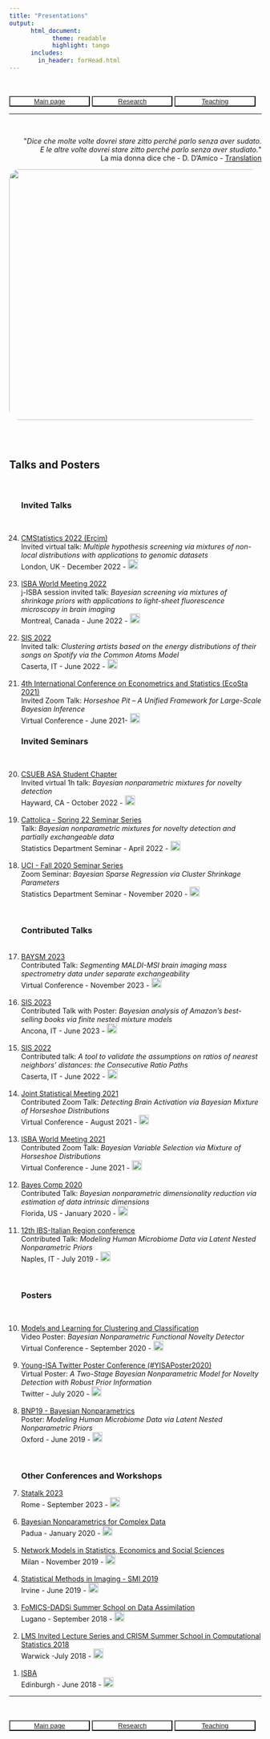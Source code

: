 ```yaml
---
title: "Presentations"
output: 
      html_document:
            theme: readable
            highlight: tango
      includes:
        in_header: forHead.html
---
```


<br>
<br>
<button type="button" name="button" class="btn" style="background-color:white;color:blue;width: 32%;">[Main page](/index)</button>
<button type="button" name="button" class="btn" style="background-color:white;color:blue;width: 32%;">[Research](/Rmarkdowns/Research)</button>
<button type="button" name="button" class="btn" style="background-color:white;color:blue;width: 32%">[Teaching](/Rmarkdowns/Teaching)
</button>
<br>

***

<br>


<div style="text-align: right"> <p>&quot;<em>Dice che molte volte dovrei stare zitto perché parlo senza aver sudato.<br>
E le altre volte dovrei stare zitto perché parlo senza aver studiato.</em>&quot; <br> La mia donna dice che - D. D'Amico - [Translation](https://translate.google.com/?sl=origin_language_or_auto&tl=en&text=%20La%20mia%20donna%20dice%20che%20molte%20volte%20dovrei%20stare%20zitto%20perch%C3%A9%20parlo%20senza%20aver%20sudato.%20%20E%20le%20altre%20volte%20dovrei%20stare%20zitto%20perch%C3%A9%20parlo%20senza%20aver%20studiato.&op=translate)</p>
<img style = "border-radius: 20px;" src="images/prese.png?raw=true" width="600" height="500"/>
</div>

<br><br>


## Talks and Posters {.tabset .tabset-fade}

<ol reversed>

<br>

### Invited Talks

<br>

<li>  [CMStatistics 2022 (Ercim)](http://www.cmstatistics.org/CMStatistics2022/index.php)  
Invited virtual talk: *Multiple hypothesis screening via mixtures of non-local distributions with applications to genomic datasets*  
London, UK - December 2022 - [ <img  width="20" height="20" src="images/cam3.png"> ](/Rmarkdowns/pages/CMS_Ercim22)
</li>
<br>
<li>  [ISBA World Meeting 2022](https://isbawebmaster.github.io/ISBA2022/)  
j-ISBA session invited talk: *Bayesian screening via mixtures of shrinkage priors with applications to light-sheet fluorescence microscopy in brain imaging*  
Montreal, Canada - June 2022 - [ <img  width="20" height="20" src="images/cam3.png"> ](/Rmarkdowns/pages/isba22)
</li>
<br>
<li>  [SIS 2022](https://meetings3.sis-statistica.org/index.php/SIS2022/Caserta)  
Invited talk: *Clustering artists based on the energy distributions of their songs on Spotify via the Common Atoms Model*    
Caserta, IT - June 2022 - [ <img  width="20" height="20" src="images/cam3.png"> ](/Rmarkdowns/pages/sis22)
</li>
<br>
<li>  [4th International Conference on Econometrics and Statistics (EcoSta 2021)](http://www.cmstatistics.org/EcoSta2021/index.php)   
      Invited Zoom Talk: *Horseshoe Pit -- A Unified Framework for Large-Scale Bayesian Inference*   
      Virtual Conference - June 2021- [ <img  width="20" height="20" src="images/cam3.png"> ](/Rmarkdowns/pages/ecosta21)  
</li>

### Invited Seminars

<br>

<li>  [CSUEB ASA Student Chapter](https://www.instagram.com/asacsueb/)  
Invited virtual 1h talk: *Bayesian nonparametric mixtures for novelty detection*  
Hayward, CA - October 2022 - [ <img  width="20" height="20" src="images/cam3.png"> ](/Rmarkdowns/pages/csueb22)
</li>
<br>
<li>  [Cattolica - Spring 22 Seminar Series](https://dipartimenti.unicatt.it/scienze-statistiche-dipartimento-di-scienze-statistiche-eventi#content)  
Talk: *Bayesian nonparametric mixtures for novelty detection and partially exchangeable data*   
Statistics Department Seminar - April 2022 - [ <img  width="20" height="20" src="images/cam3.png"> ](/Rmarkdowns/pages/CATTseminar)  
</li>
<br>
<li>  [UCI - Fall 2020 Seminar Series](https://www.stat.uci.edu/seminar-series/)   
      Zoom Seminar: *Bayesian Sparse Regression via Cluster Shrinkage Parameters*   
      Statistics Department Seminar - November 2020 - [ <img  width="20" height="20" src="images/cam3.png"> ](/Rmarkdowns/pages/UCIseminar)  
</li>
<br>


### Contributed Talks

<br>
<li>  [BAYSM 2023](https://events.stat.uconn.edu/BAYSM2023/)   
      Contributed Talk: *Segmenting MALDI-MSI brain imaging mass spectrometry data under separate exchangeability*  
      Virtual Conference - November 2023 - [ <img  width="20" height="20" src="images/cam3.png"> ](/Rmarkdowns/pages/baysm)
</li>
<br>
<li>  [SIS 2023](https://meetings3.sis-statistica.org/index.php/ancona/ancona)   
      Contributed Talk with Poster: *Bayesian analysis of Amazon's best-selling books via finite nested mixture models*  
      Ancona, IT - June 2023 - [ <img  width="20" height="20" src="images/cam3.png"> ](/Rmarkdowns/pages/sis23)
</li>
<br>
<li>  [SIS 2022](https://meetings3.sis-statistica.org/index.php/SIS2022/Caserta)  
Contributed talk: *A tool to validate the assumptions on ratios of nearest neighbors’ distances: the Consecutive Ratio Paths*  
Caserta, IT - June 2022 - [ <img  width="20" height="20" src="images/cam3.png"> ](/Rmarkdowns/pages/sis22)
</li>
<br>
<li>  [Joint Statistical Meeting 2021](https://ww2.amstat.org/meetings/jsm/2021/)   
      Contributed Zoom Talk: *Detecting Brain Activation via Bayesian Mixture of Horseshoe Distributions*  
      Virtual Conference - August 2021 - [ <img  width="20" height="20" src="images/cam3.png"> ](/Rmarkdowns/pages/JSM21)
</li>
<br>
<li>  [ISBA World Meeting 2021](https://events.stat.uconn.edu/ISBA2021/)   
      Contributed Zoom Talk: *Bayesian Variable Selection via Mixture of Horseshoe Distributions*   
      Virtual Conference - June 2021 - [ <img  width="20" height="20" src="images/cam3.png"> ](/Rmarkdowns/pages/isba21)  
</li>
<br>
<li>  [Bayes Comp 2020](http://users.stat.ufl.edu/~jhobert/BayesComp2020/Conf_Website)  
      Contributed Talk: *Bayesian nonparametric dimensionality reduction via estimation of data intrinsic dimensions*  
      Florida, US - January 2020 - [ <img  width="20" height="20" src="images/cam3.png"> ](/Rmarkdowns/pages/FLO)</li>
<br>
<li>[12th IBS-Italian Region conference](https://ibs-italy.org/?page_id=922&lang=en)  
      Contributed Talk: *Modeling Human Microbiome Data via Latent Nested Nonparametric Priors*  
      Naples, IT - July 2019 - [ <img  width="20" height="20" src="images/cam3.png"> ](/Rmarkdowns/pages/Naples)
</li>
<br>

### Posters
<br>

<li>  [Models and Learning for Clustering and Classification](http://mbc2.unict.it/)   
      Video Poster: *Bayesian Nonparametric Functional Novelty Detector*   
      Virtual Conference - September 2020 - [ <img  width="20" height="20" src="images/cam3.png"> ](/Rmarkdowns/pages/MBC2)  
</li>
<br>
<li>  [Young-ISA Twitter Poster Conference (#YISAPoster2020)](https://young-istat.github.io/events/posts/2020-07-15-poster-conference-2020)  
      Virtual Poster: *A Two-Stage Bayesian Nonparametric Model for Novelty Detection with Robust Prior Information*  
      Twitter - July 2020 - [ <img  width="20" height="20" src="images/cam3.png"> ](/Rmarkdowns/pages/YisaPoster)  
</li>
<br>
<li>  [BNP19 - Bayesian Nonparametrics](https://www.stats.ox.ac.uk/bnp12/)  
       Poster: *Modeling Human Microbiome Data via Latent Nested Nonparametric Priors*   
       Oxford - June 2019 - [ <img  width="20" height="20" src="images/cam3.png"> ](/Rmarkdowns/pages/ox) 
</li>
<br>

### Other Conferences and Workshops

<li>  [Statalk 2023](https://statalk2023.shinyapps.io/statalk2023/?fbclid=PAAabvEPTG5lakUm-opB8QfxM5Q7PNjjjkeyir1Hi8cUn3JyBr40GlRXIlYgs)  
      Rome - September 2023 - [ <img  width="20" height="20" src="images/cam3.png"> ](/Rmarkdowns/pages/statalk)
</li>
<br>
<li>  [Bayesian Nonparametrics for Complex Data](http://bnp4cd.stat.unipd.it/workshop.html)  
      Padua - January 2020 - [ <img  width="20" height="20" src="images/cam3.png"> ](/Rmarkdowns/pages/PAD)
</li>
<br>
<li>  [Network Models in Statistics, Economics and Social Sciences](https://www.eventbrite.it/e/network-models-in-statistics-economics-and-social-registration-59152695304)  
      Milan - November 2019 - [ <img  width="20" height="20" src="images/cam3.png"> ](/Rmarkdowns/pages/catto)
</li>
<br>
<li>  [Statistical Methods in Imaging - SMI 2019](https://sites.uci.edu/smi2019/)  
      Irvine - June 2019 - [ <img  width="20" height="20" src="images/cam3.png"> ](/Rmarkdowns/pages/SMI19)
</li> 
<br>
<li>  [FoMICS-DADSi Summer School on Data Assimilation](https://www.ics.usi.ch/index.php/news/285-fomics-dadsi-summer-school-on-data-assimilation)  
      Lugano - September 2018 - [ <img  width="20" height="20" src="images/cam3.png"> ](/Rmarkdowns/pages/lug)
</li>
<br>
<li>  [LMS Invited Lecture Series and CRISM Summer School in Computational Statistics 2018](https://warwick.ac.uk/fac/sci/statistics/crism/workshops/lms2018/)   
      Warwick -July 2018 - [ <img  width="20" height="20" src="images/cam3.png"> ](/Rmarkdowns/pages/Warwick18)
</li>
<br>
<li>  [ISBA](https://bayesian.org/isba2018/)  
      Edinburgh - June 2018 - [ <img  width="20" height="20" src="images/cam3.png"> ](/Rmarkdowns/pages/isba.html)
</li>
</ol>


---

<br>
<br>
<button type="button" name="button" class="btn" style="background-color:white;color:blue;width: 32%;">[Main page](/index)</button>
<button type="button" name="button" class="btn" style="background-color:white;color:blue;width: 32%;">[Research](/Rmarkdowns/Research)</button>
<button type="button" name="button" class="btn" style="background-color:white;color:blue;width: 32%">[Teaching](/Rmarkdowns/Teaching)
</button>
<br>
<br>
